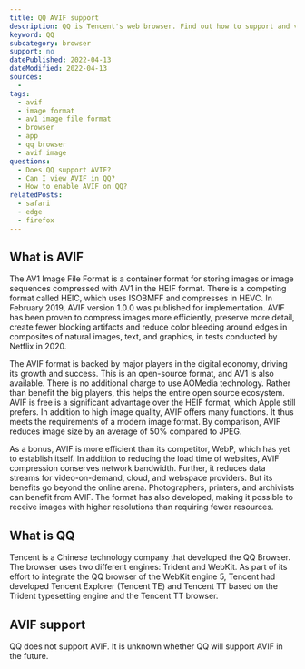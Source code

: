 ```yaml
---
title: QQ AVIF support
description: QQ is Tencent's web browser. Find out how to support and view AVIF images.
keyword: QQ
subcategory: browser
support: no
datePublished: 2022-04-13
dateModified: 2022-04-13
sources:
  -
tags:
  - avif
  - image format
  - av1 image file format
  - browser
  - app
  - qq browser
  - avif image
questions:
  - Does QQ support AVIF?
  - Can I view AVIF in QQ?
  - How to enable AVIF on QQ?
relatedPosts:
  - safari
  - edge
  - firefox
---
```


## What is AVIF

The AV1 Image File Format is a container format for storing images or image sequences compressed with AV1 in the HEIF format. There is a competing format called HEIC, which uses ISOBMFF and compresses in HEVC. In February 2019, AVIF version 1.0.0 was published for implementation. AVIF has been proven to compress images more efficiently, preserve more detail, create fewer blocking artifacts and reduce color bleeding around edges in composites of natural images, text, and graphics, in tests conducted by Netflix in 2020.

The AVIF format is backed by major players in the digital economy, driving its growth and success. This is an open-source format, and AV1 is also available. There is no additional charge to use AOMedia technology. Rather than benefit the big players, this helps the entire open source ecosystem. AVIF is free is a significant advantage over the HEIF format, which Apple still prefers. In addition to high image quality, AVIF offers many functions. It thus meets the requirements of a modern image format. By comparison, AVIF reduces image size by an average of 50% compared to JPEG.

As a bonus, AVIF is more efficient than its competitor, WebP, which has yet to establish itself. In addition to reducing the load time of websites, AVIF compression conserves network bandwidth. Further, it reduces data streams for video-on-demand, cloud, and webspace providers. But its benefits go beyond the online arena. Photographers, printers, and archivists can benefit from AVIF. The format has also developed, making it possible to receive images with higher resolutions than requiring fewer resources.

## What is QQ

Tencent is a Chinese technology company that developed the QQ Browser. The browser uses two different engines: Trident and WebKit. As part of its effort to integrate the QQ browser of the WebKit engine 5, Tencent had developed Tencent Explorer (Tencent TE) and Tencent TT based on the Trident typesetting engine and the Tencent TT browser.

## AVIF support

QQ does not support AVIF. It is unknown whether QQ will support AVIF in the future.
